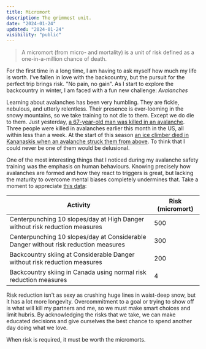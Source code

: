 ```yaml
---
title: Micromort
description: The grimmest unit.
date: "2024-01-24"
updated: "2024-01-24"
visibility: "public"
---
```


> A micromort (from micro- and mortality) is a unit of risk defined as a one-in-a-million chance of death.  

For the first time in a long time, I am having to ask myself how much my life is worth. I've fallen in love with the backcountry, but the pursuit for the perfect trip brings risk. "No pain, no gain". As I start to explore the backcountry in winter, I am faced with a fun new challenge: *Avalanches*  

Learning about avalanches has been very humbling. They are fickle, nebulous, and utterly relentless. Their presence is ever-looming in the snowy mountains, so we take training to not die to them. Except we do die to them. Just yesterday, [a 67-year-old man was killed in an avalanche](https://halifax.citynews.ca/2024/01/23/avalanche-kills-snowboarder-in-colorado-backcountry/). Three people were killed in avalanches earlier this month in the US, all within less than a week. At the start of this season [an ice climber died in Kananaskis when an avalanche struck them from above](https://vancouver.citynews.ca/2023/11/12/kananaskis-avalanche-alberta-ice-climber-death/#:~:text=The%20pair%20were%20descending%20on,buried%20and%20did%20not%20survive.). To think that I could never be one of them would be delusional.  

One of the most interesting things that I noticed during my avalanche safety training was the emphasis on human behaviours. Knowing precisely how avalanches are formed and how they react to triggers is great, but lacking the maturity to overcome mental biases completely undermines that. Take a moment to appreciate [this data](https://wildsnow.com/30862/thinking-of-risk-and-micromorts/):

| Activity                                                                            | Risk (micromort) |
|-------------------------------------------------------------------------------------|------------------|
| Centerpunching 10 slopes/day at High Danger without risk reduction measures         | 500              |
| Centerpunching 10 slopes/day at Considerable Danger without risk reduction measures | 300              |
| Backcountry skiing at Considerable Danger without risk reduction measures           | 200              |
| Backcountry skiing in Canada using normal risk reduction measures                   | 4                |

Risk reduction isn't as sexy as crushing huge lines in waist-deep snow, but it has a lot more longevity. Overcommitment to a goal or trying to show off is what will kill my partners and me, so we must make smart choices and limit hubris. By acknowledging the risks that we take, we can make educated decisions and give ourselves the best chance to spend another day doing what we love.  

When risk is required, it must be worth the micromorts. 